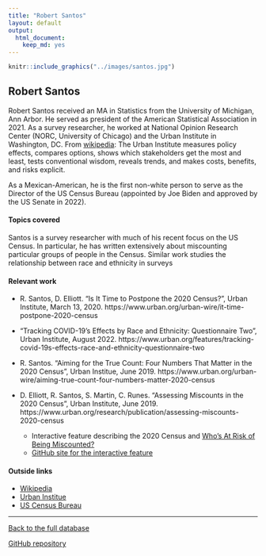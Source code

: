 ```yaml
---
title: "Robert Santos"
layout: default
output:
  html_document:
    keep_md: yes
---
```


::: {.grid}

::: {.g-col-4}
```r
knitr::include_graphics("../images/santos.jpg")
```
:::

:::{.g-col-8}
# Robert Santos

Robert Santos received an MA in Statistics from the University of Michigan, Ann Arbor.  He served as president of the American Statistical Association in 2021.  As a survey researcher, he worked at National Opinion Research Center (NORC, University of Chicago) and the Urban Institute in Washington, DC. From <a href = "https://en.wikipedia.org/wiki/Urban_Institute" target = "_blank">wikipedia</a>: The Urban Institute measures policy effects, compares options, shows which stakeholders get the most and least, tests conventional wisdom, reveals trends, and makes costs, benefits, and risks explicit.


As a Mexican-American, he is the first non-white person to serve as the Director of the US Census Bureau (appointed by Joe Biden and approved by the US Senate in 2022).  

:::

:::


#### Topics covered

Santos is a survey researcher with much of his recent focus on the US Census.  In particular, he has written extensively about miscounting particular groups of people in the Census.  Similar work studies the relationship between race and ethnicity in surveys


#### Relevant work


* R. Santos, D. Elliott.  "Is It Time to Postpone the 2020 Census?", Urban Institute, March 13, 2020.  https://www.urban.org/urban-wire/it-time-postpone-2020-census

* "Tracking COVID-19’s Effects by Race and Ethnicity: Questionnaire Two", Urban Institute, August 2022.  https://www.urban.org/features/tracking-covid-19s-effects-race-and-ethnicity-questionnaire-two

* R. Santos. "Aiming for the True Count: Four Numbers That Matter in the 2020 Census", Urban Institue, June 2019. https://www.urban.org/urban-wire/aiming-true-count-four-numbers-matter-2020-census

* D. Elliott, R. Santos, S. Martin, C. Runes.  "Assessing Miscounts in the 2020 Census", Urban Institute, June 2019.  https://www.urban.org/research/publication/assessing-miscounts-2020-census
  - Interactive feature describing the 2020 Census and <a href = "https://apps.urban.org/features/2020-census/" target = "_blank">Who’s At Risk of Being Miscounted?</a>
  - <a href = "https://github.com/UrbanInstitute/2020-census" target = "_blank">GitHub site for the interactive feature</a>

#### Outside links

* [Wikipedia](https://en.wikipedia.org/wiki/Robert_Santos)
* [Urban Institue](https://www.urban.org/author/robert-santos)
* [US Census Bureau](https://www.census.gov/newsroom/bios/robert-santos.html)




----------------------

[Back to the full database](https://hardin47.github.io/CURV/)

[GitHub repository](https://github.com/hardin47/CURV/)

